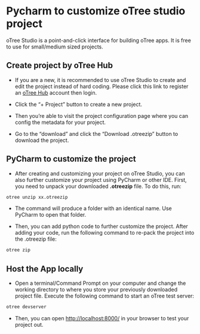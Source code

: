 # Pycharm to customize oTree studio project

oTree Studio is a point-and-click interface for building oTree apps. It is free to use for small/medium sized projects.

## Create project by oTree Hub

-   If you are a new, it is recommended to use oTree Studio to create and edit the project instead of hard coding. Please click this link to register an [oTree Hub](https://www.otreehub.com/accounts/login/?next=/studio/) account then login.

-   Click the "+ Project" button to create a new project.

-   Then you're able to visit the project configuration page where you can config the metadata for your project.

-   Go to the "download" and click the "Download .otreezip" button to download the project.

## PyCharm to customize the project

-   After creating and customizing your project on oTree Studio, you can also further customize your project using PyCharm or other IDE. First, you need to unpack your downloaded **.otreezip** file. To do this, run:

``` default
otree unzip xx.otreezip
```

-   The command will produce a folder with an identical name. Use PyCharm to open that folder.

-   Then, you can add python code to further customize the project. After adding your code, run the following command to re-pack the project into the .otreezip file:

``` default
otree zip
```

## Host the App locally

-   Open a terminal/Command Prompt on your computer and change the working directory to where you store your previously downloaded project file. Execute the following command to start an oTree test server:

``` default
otree devserver
```

-   Then, you can open <http://localhost:8000/> in your browser to test your project out.
